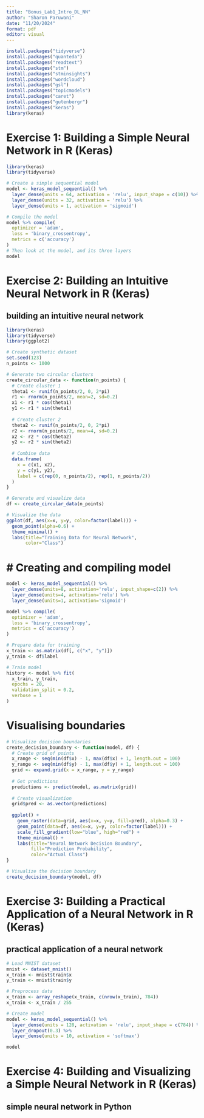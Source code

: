 ```yaml
---
title: "Bonus_Lab1_Intro_DL_NN"
author: "Sharon Paruwani"
date: "11/20/2024"
format: pdf
editor: visual
---
```


```r
install.packages("tidyverse")
install.packages("quanteda")
install.packages("readtext")
install.packages("stm")
install.packages("stminsights")
install.packages("wordcloud")
install.packages("gsl")
install.packages("topicmodels")
install.packages("caret")
install.packages("gutenbergr")
install.packages("keras")
library(keras)
```

# Exercise 1: Building a Simple Neural Network in R (Keras)

```r
library(keras)
library(tidyverse)
```

```r
# Create a simple sequential model
model <- keras_model_sequential() %>%
  layer_dense(units = 64, activation = 'relu', input_shape = c(10)) %>%
  layer_dense(units = 32, activation = 'relu') %>%
  layer_dense(units = 1, activation = 'sigmoid')

# Compile the model
model %>% compile(
  optimizer = 'adam',
  loss = 'binary_crossentropy',
  metrics = c('accuracy')
)
# Then look at the model, and its three layers
model
```

# Exercise 2: Building an Intuitive Neural Network in R (Keras)

## building an intuitive neural network

```r
library(keras)
library(tidyverse)
library(ggplot2)

# Create synthetic dataset
set.seed(123)
n_points <- 1000

# Generate two circular clusters
create_circular_data <- function(n_points) {
  # Create cluster 1
  theta1 <- runif(n_points/2, 0, 2*pi)
  r1 <- rnorm(n_points/2, mean=2, sd=0.2)
  x1 <- r1 * cos(theta1)
  y1 <- r1 * sin(theta1)
  
  # Create cluster 2
  theta2 <- runif(n_points/2, 0, 2*pi)
  r2 <- rnorm(n_points/2, mean=4, sd=0.2)
  x2 <- r2 * cos(theta2)
  y2 <- r2 * sin(theta2)
  
  # Combine data
  data.frame(
    x = c(x1, x2),
    y = c(y1, y2),
    label = c(rep(0, n_points/2), rep(1, n_points/2))
  )
}

# Generate and visualize data
df <- create_circular_data(n_points)

# Visualize the data
ggplot(df, aes(x=x, y=y, color=factor(label))) +
  geom_point(alpha=0.6) +
  theme_minimal() +
  labs(title="Training Data for Neural Network",
       color="Class")
```

# \# Creating and compiling model

```r

model <- keras_model_sequential() %>%
  layer_dense(units=8, activation='relu', input_shape=c(2)) %>%
  layer_dense(units=4, activation='relu') %>%
  layer_dense(units=1, activation='sigmoid')

model %>% compile(
  optimizer = 'adam',
  loss = 'binary_crossentropy',
  metrics = c('accuracy')
)

# Prepare data for training
x_train <- as.matrix(df[, c("x", "y")])
y_train <- df$label

# Train model
history <- model %>% fit(
  x_train, y_train,
  epochs = 20,
  validation_split = 0.2,
  verbose = 1
)
```

# Visualising boundaries

```r
# Visualize decision boundaries
create_decision_boundary <- function(model, df) {
  # Create grid of points
  x_range <- seq(min(df$x) - 1, max(df$x) + 1, length.out = 100)
  y_range <- seq(min(df$y) - 1, max(df$y) + 1, length.out = 100)
  grid <- expand.grid(x = x_range, y = y_range)
  
  # Get predictions
  predictions <- predict(model, as.matrix(grid))
  
  # Create visualization
  grid$pred <- as.vector(predictions)
  
  ggplot() +
    geom_raster(data=grid, aes(x=x, y=y, fill=pred), alpha=0.3) +
    geom_point(data=df, aes(x=x, y=y, color=factor(label))) +
    scale_fill_gradient(low="blue", high="red") +
    theme_minimal() +
    labs(title="Neural Network Decision Boundary",
         fill="Prediction Probability",
         color="Actual Class")
}

# Visualize the decision boundary
create_decision_boundary(model, df)
```

# Exercise 3: Building a Practical Application of a Neural Network in R (Keras)

## practical application of a neural network

```r
# Load MNIST dataset
mnist <- dataset_mnist()
x_train <- mnist$train$x
y_train <- mnist$train$y

# Preprocess data
x_train <- array_reshape(x_train, c(nrow(x_train), 784))
x_train <- x_train / 255

# Create model
model <- keras_model_sequential() %>%
  layer_dense(units = 128, activation = 'relu', input_shape = c(784)) %>%
  layer_dropout(0.3) %>%
  layer_dense(units = 10, activation = 'softmax')

model
```

# Exercise 4: Building and Visualizing a Simple Neural Network in R (Keras)

## simple neural network in Python

```py

```
